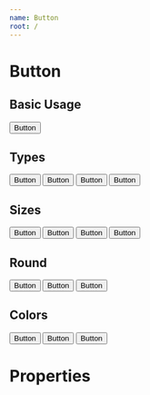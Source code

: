 ```yaml
---
name: Button
root: /
---
```



# Button

## Basic Usage

<Playground>
    <Button>Button</Button>
</Playground>

## Types

<Playground>
    <Button type={'primary'}>Button</Button>
    <Button type={'success'}>Button</Button>
    <Button type={'danger'}>Button</Button>
    <Button type={'warning'}>Button</Button>
</Playground>

## Sizes

<Playground>
    <Button size={'xs'}>Button</Button>
    <Button size={'sm'}>Button</Button>
    <Button size={'md'}>Button</Button>
    <Button size={'lg'}>Button</Button>
</Playground>

## Round

<Playground>
    <Button round type={'primary'} color={'white'}>Button</Button>
    <Button round type={'success'} color={'white'}>Button</Button>
    <Button round type={'danger'} color={'white'}>Button</Button>
</Playground>

## Colors

<Playground>
    <Button color={'#509c87'}>Button</Button>
    <Button color={'blue'}>Button</Button>
    <Button color={'red'}>Button</Button>
</Playground>

# Properties

<PropsTable of={Button} />